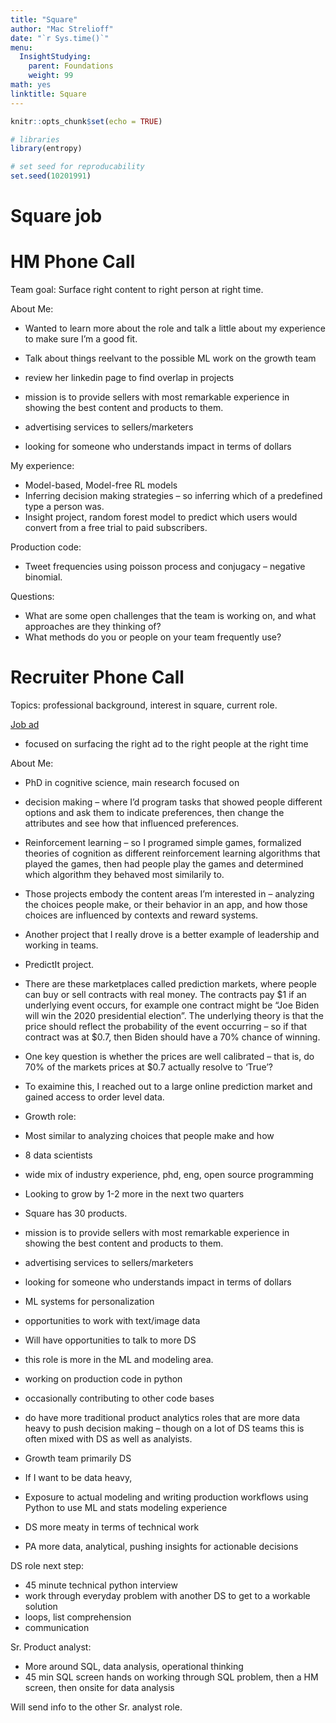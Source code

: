 ```yaml
---
title: "Square"
author: "Mac Strelioff"
date: "`r Sys.time()`"
menu:
  InsightStudying:
    parent: Foundations
    weight: 99
math: yes
linktitle: Square
---
```


```r
knitr::opts_chunk$set(echo = TRUE)

# libraries
library(entropy)

# set seed for reproducability
set.seed(10201991)
```


# Square job





# HM Phone Call

Team goal: Surface right content to right person at right time. 

About Me: 

- Wanted to learn more about the role and talk a little about my experience to make sure I'm a good fit.
- Talk about things reelvant to the possible ML work on the growth team
- review her linkedin page to find overlap in projects

- mission is to provide sellers with most remarkable experience in showing the best content and products to them. 
- advertising services to sellers/marketers
- looking for someone who understands impact in terms of dollars

My experience: 

- Model-based, Model-free RL models
- Inferring decision making strategies -- so inferring which of a predefined type a person was. 
- Insight project, random forest model to predict which users would convert from a free trial to paid subscribers.

Production code: 

- Tweet frequencies using poisson process and conjugacy -- negative binomial.  

Questions: 

- What are some open challenges that the team is working on, and what approaches are they thinking of? 
- What methods do you or people on your team frequently use? 


# Recruiter Phone Call

Topics: professional background, interest in square, current role.

[Job ad](https://www.linkedin.com/jobs/view/1502289246/)

- focused on surfacing the right ad to the right people at the right time

About Me: 

- PhD in cognitive science, main research focused on 
- decision making -- where I'd program tasks that showed people different options and ask them to indicate preferences, then change the attributes and see how that influenced preferences. 
- Reinforcement learning -- so I programed simple games, formalized theories of cognition as different reinforcement learning algorithms that played the games, then had people play the games and determined which algorithm they behaved most similarily to. 
- Those projects embody the content areas I'm interested in -- analyzing the choices people make, or their behavior in an app, and how those choices are influenced by contexts and reward systems. 

- Another project that I really drove is a better example of leadership and working in teams. 
- PredictIt project. 
- There are these marketplaces called prediction markets, where people can buy or sell contracts with real money. The contracts pay \$1 if an underlying event occurs, for example one contract might be "Joe Biden will win the 2020 presidential election". The underlying theory is that the price should reflect the probability of the event occurring -- so if that contract was at \$0.7, then Biden should have a 70% chance of winning. 
- One key question is whether the prices are well calibrated -- that is, do 70\% of the markets prices at \$0.7 actually resolve to 'True'? 
- To exaimine this, I reached out to a large online prediction market and gained access to order level data. 

- Growth role: 
- Most similar to analyzing choices that people make and how 
- 8 data scientists
- wide mix of industry experience, phd, eng, open source programming
- Looking to grow by 1-2 more in the next two quarters
- Square has 30 products. 
- mission is to provide sellers with most remarkable experience in showing the best content and products to them. 
- advertising services to sellers/marketers
- looking for someone who understands impact in terms of dollars
- ML systems for personalization
- opportunities to work with text/image data
- Will have opportunities to talk to more DS
- this role is more in the ML and modeling area. 
- working on production code in python
- occasionally contributing to other code bases
- do have more traditional product analytics roles that are more data heavy to push decision making -- though on a lot of DS teams this is often mixed with DS as well as analyists. 
- Growth team primarily DS
- If I want to be data heavy, 
- Exposure to actual modeling and writing production workflows using Python to use ML and stats modeling experience
- DS more meaty in terms of technical work
- PA more data, analytical, pushing insights for actionable decisions

DS role next step: 

- 45 minute technical python interview
- work through everyday problem with another DS to get to a workable solution
- loops, list comprehension
- communication

Sr. Product analyst: 

- More around SQL, data analysis, operational thinking
- 45 min SQL screen hands on working through SQL problem, then a HM screen, then onsite for data analysis

Will send info to the other Sr. analyst role. 











